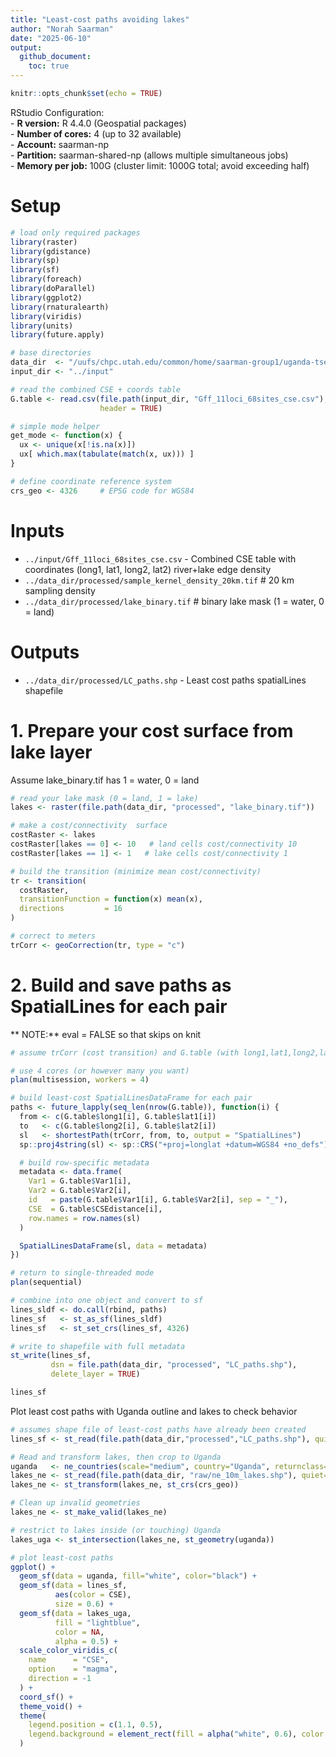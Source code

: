```yaml
---
title: "Least-cost paths avoiding lakes"
author: "Norah Saarman"
date: "2025-06-10"
output:
  github_document:
    toc: true
---
```


```r
knitr::opts_chunk$set(echo = TRUE)
```
RStudio Configuration:  
- **R version:** R 4.4.0 (Geospatial packages)  
- **Number of cores:** 4 (up to 32 available)   
- **Account:** saarman-np  
- **Partition:** saarman-shared-np (allows multiple simultaneous jobs)  
- **Memory per job:** 100G (cluster limit: 1000G total; avoid exceeding half)    

# Setup
```r
# load only required packages
library(raster)
library(gdistance)
library(sp)
library(sf)
library(foreach)
library(doParallel)
library(ggplot2)
library(rnaturalearth)
library(viridis)
library(units)
library(future.apply)

# base directories
data_dir  <- "/uufs/chpc.utah.edu/common/home/saarman-group1/uganda-tsetse-LG/data"
input_dir <- "../input"

# read the combined CSE + coords table
G.table <- read.csv(file.path(input_dir, "Gff_11loci_68sites_cse.csv"),
                    header = TRUE)

# simple mode helper
get_mode <- function(x) {
  ux <- unique(x[!is.na(x)])
  ux[ which.max(tabulate(match(x, ux))) ]
}

# define coordinate reference system
crs_geo <- 4326     # EPSG code for WGS84
```

# Inputs
  - `../input/Gff_11loci_68sites_cse.csv` - Combined CSE table with coordinates (long1, lat1, long2, lat2) 
river+lake edge density 
  - `../data_dir/processed/sample_kernel_density_20km.tif` # 20 km sampling density
  - `../data_dir/processed/lake_binary.tif` # binary lake mask (1 = water, 0 = land)  
  
# Outputs  
  - `../data_dir/processed/LC_paths.shp`  - Least cost paths spatialLines shapefile

# 1. Prepare your cost surface from lake layer
Assume lake_binary.tif has 1 = water, 0 = land
```r
# read your lake mask (0 = land, 1 = lake)
lakes <- raster(file.path(data_dir, "processed", "lake_binary.tif"))

# make a cost/connectivity  surface
costRaster <- lakes
costRaster[lakes == 0] <- 10   # land cells cost/connectivity 10
costRaster[lakes == 1] <- 1   # lake cells cost/connectivity 1

# build the transition (minimize mean cost/connectivity)
tr <- transition(
  costRaster,
  transitionFunction = function(x) mean(x),
  directions         = 16
)

# correct to meters
trCorr <- geoCorrection(tr, type = "c")
```

# 2. Build and save paths as SpatialLines for each pair
** NOTE:** eval = FALSE so that skips on knit
```r
# assume trCorr (cost transition) and G.table (with long1,lat1,long2,lat2,CSEdistance) exist

# use 4 cores (or however many you want)
plan(multisession, workers = 4)

# build least-cost SpatialLinesDataFrame for each pair
paths <- future_lapply(seq_len(nrow(G.table)), function(i) {
  from <- c(G.table$long1[i], G.table$lat1[i])
  to   <- c(G.table$long2[i], G.table$lat2[i])
  sl   <- shortestPath(trCorr, from, to, output = "SpatialLines")
  sp::proj4string(sl) <- sp::CRS("+proj=longlat +datum=WGS84 +no_defs")

  # build row-specific metadata
  metadata <- data.frame(
    Var1 = G.table$Var1[i],
    Var2 = G.table$Var2[i],
    id   = paste(G.table$Var1[i], G.table$Var2[i], sep = "_"),
    CSE  = G.table$CSEdistance[i],
    row.names = row.names(sl)
  )

  SpatialLinesDataFrame(sl, data = metadata)
})

# return to single-threaded mode
plan(sequential)

# combine into one object and convert to sf
lines_sldf <- do.call(rbind, paths)
lines_sf   <- st_as_sf(lines_sldf)
lines_sf   <- st_set_crs(lines_sf, 4326)

# write to shapefile with full metadata
st_write(lines_sf,
         dsn = file.path(data_dir, "processed", "LC_paths.shp"),
         delete_layer = TRUE)

lines_sf
```
Plot least cost paths with Uganda outline and lakes to check behavior
```r
# assumes shape file of least-cost paths have already been created
lines_sf <- st_read(file.path(data_dir,"processed","LC_paths.shp"), quiet=TRUE)

# Read and transform lakes, then crop to Uganda
uganda   <- ne_countries(scale="medium", country="Uganda", returnclass="sf")
lakes_ne <- st_read(file.path(data_dir, "raw/ne_10m_lakes.shp"), quiet=TRUE)
lakes_ne <- st_transform(lakes_ne, st_crs(crs_geo))

# Clean up invalid geometries
lakes_ne <- st_make_valid(lakes_ne)

# restrict to lakes inside (or touching) Uganda
lakes_uga <- st_intersection(lakes_ne, st_geometry(uganda))

# plot least‐cost paths
ggplot() +
  geom_sf(data = uganda, fill="white", color="black") +
  geom_sf(data = lines_sf,
          aes(color = CSE),
          size = 0.6) +
  geom_sf(data = lakes_uga,
          fill = "lightblue",
          color = NA,
          alpha = 0.5) +
  scale_color_viridis_c(
    name      = "CSE",
    option    = "magma",
    direction = -1
  ) +
  coord_sf() +
  theme_void() +
  theme(
    legend.position = c(1.1, 0.5),
    legend.background = element_rect(fill = alpha("white", 0.6), color = NA)
  )
```
